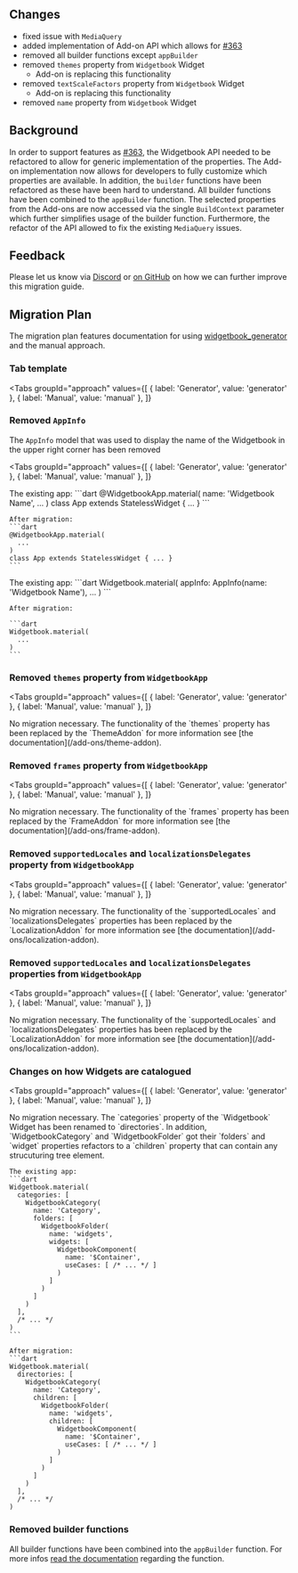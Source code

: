 ## Changes

- fixed issue with `MediaQuery`
- added implementation of Add-on API which allows for [#363](https://github.com/widgetbook/widgetbook/issues/363)
- removed all builder functions except `appBuilder`
- removed `themes` property from `Widgetbook` Widget
    - Add-on is replacing this functionality
- removed `textScaleFactors` property from `Widgetbook` Widget
    - Add-on is replacing this functionality
- removed `name` property from `Widgetbook` Widget

## Background

In order to support features as [#363](https://github.com/widgetbook/widgetbook/issues/363), the Widgetbook API needed to be refactored to allow for generic implementation of the properties. 
The Add-on implementation now allows for developers to fully customize which properties are available. 
In addition, the `builder` functions have been refactored as these have been hard to understand. 
All builder functions have been combined to the `appBuilder` function. 
The selected properties from the Add-ons are now accessed via the single `BuildContext` parameter which further simplifies usage of the builder function.
Furthermore, the refactor of the API allowed to fix the existing `MediaQuery` issues.

## Feedback

Please let us know via [Discord](https://discord.gg/zT4AMStAJA) or [on GitHub](https://github.com/widgetbook/widgetbook/issues) on how we can further improve this migration guide. 

## Migration Plan

The migration plan features documentation for using [widgetbook_generator](https://pub.dev/packages/widgetbook_generator) and the manual approach.

### Tab template

<Tabs
  groupId="approach"
  values={[
    { label: 'Generator', value: 'generator' },
    { label: 'Manual', value: 'manual' },
  ]}
>
  <TabItem value="generator">
  </TabItem>
  <TabItem value="manual">
  </TabItem>
</Tabs>

### Removed `AppInfo`

The `AppInfo` model that was used to display the name of the Widgetbook in the upper right corner has been removed

<Tabs
  groupId="approach"
  values={[
    { label: 'Generator', value: 'generator' },
    { label: 'Manual', value: 'manual' },
  ]}
>
  <TabItem value="generator">
    The existing app:
    ```dart
    @WidgetbookApp.material(
      name: 'Widgetbook Name',
      ...
    )
    class App extends StatelessWidget { ... }
    ```

    After migration: 
    ```dart
    @WidgetbookApp.material(
      ...
    )
    class App extends StatelessWidget { ... }
    ```
  </TabItem>
  <TabItem value="manual">
    The existing app:
    ```dart 
    Widgetbook.material(
      appInfo: AppInfo(name: 'Widgetbook Name'),
      ...
    )
    ```

    After migration:

    ```dart 
    Widgetbook.material(
      ...
    )
    ```
  </TabItem>
</Tabs>

### Removed `themes` property from `WidgetbookApp`

<Tabs
  groupId="approach"
  values={[
    { label: 'Generator', value: 'generator' },
    { label: 'Manual', value: 'manual' },
  ]}
>
  <TabItem value="generator">
    <Success>
        No migration necessary.
    </Success>
  </TabItem>
  <TabItem value="manual">
    The functionality of the `themes` property has been replaced by the `ThemeAddon` for more information see [the documentation](/add-ons/theme-addon).
  </TabItem>
</Tabs>

### Removed `frames` property from `WidgetbookApp`

<Tabs
  groupId="approach"
  values={[
    { label: 'Generator', value: 'generator' },
    { label: 'Manual', value: 'manual' },
  ]}
>
  <TabItem value="generator">
    <Success>
        No migration necessary.
    </Success>
  </TabItem>
  <TabItem value="manual">
    The functionality of the `frames` property has been replaced by the `FrameAddon` for more information see [the documentation](/add-ons/frame-addon).
  </TabItem>
</Tabs>

### Removed `supportedLocales` and `localizationsDelegates` property from `WidgetbookApp`

<Tabs
  groupId="approach"
  values={[
    { label: 'Generator', value: 'generator' },
    { label: 'Manual', value: 'manual' },
  ]}
>
  <TabItem value="generator">
    <Success>
        No migration necessary.
    </Success>
  </TabItem>
  <TabItem value="manual">
    The functionality of the `supportedLocales` and `localizationsDelegates` properties has been replaced by the `LocalizationAddon` for more information see [the documentation](/add-ons/localization-addon).
  </TabItem>
</Tabs>

### Removed `supportedLocales` and `localizationsDelegates` properties from `WidgetbookApp`

<Tabs
  groupId="approach"
  values={[
    { label: 'Generator', value: 'generator' },
    { label: 'Manual', value: 'manual' },
  ]}
>
  <TabItem value="generator">
    <Success>
        No migration necessary.
    </Success>
  </TabItem>
  <TabItem value="manual">
    The functionality of the `supportedLocales` and `localizationsDelegates` properties has been replaced by the `LocalizationAddon` for more information see [the documentation](/add-ons/localization-addon).
  </TabItem>
</Tabs>

### Changes on how Widgets are catalogued


<Tabs
  groupId="approach"
  values={[
    { label: 'Generator', value: 'generator' },
    { label: 'Manual', value: 'manual' },
  ]}
>
  <TabItem value="generator">
    <Success>
        No migration necessary.
    </Success>
  </TabItem>
  <TabItem value="manual">
    The `categories` property of the `Widgetbook` Widget has been renamed to `directories`. 
    In addition, `WidgetbookCategory` and `WidgetbookFolder` got their `folders` and `widget` properties refactors to a `children` property that can contain any strucuturing tree element.

    The existing app:
    ```dart 
    Widgetbook.material(
      categories: [
        WidgetbookCategory(
          name: 'Category',
          folders: [
            WidgetbookFolder(
              name: 'widgets',
              widgets: [
                WidgetbookComponent(
                  name: '$Container',
                  useCases: [ /* ... */ ]
                )
              ]
            )
          ]
        )
      ],
      /* ... */
    )
    ```

    After migration:
    ```dart 
    Widgetbook.material(
      directories: [
        WidgetbookCategory(
          name: 'Category',
          children: [
            WidgetbookFolder(
              name: 'widgets',
              children: [
                WidgetbookComponent(
                  name: '$Container',
                  useCases: [ /* ... */ ]
                )
              ]
            )
          ]
        )
      ],
      /* ... */
    )
  </TabItem>
</Tabs>

### Removed builder functions

All builder functions have been combined into the `appBuilder` function. 
For more infos [read the documentation](/getting-started/configuration#customize-how-use-cases-are-previewed) regarding the function.